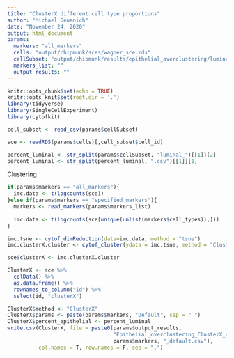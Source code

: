 ```yaml
---
title: "ClusterX different cell type proportions"
author: "Michael Geuenich"
date: "November 24, 2020"
output: html_document
params:
  markers: "all_markers"
  cells: "output/chipmunk/sces/wagner_sce.rds"
  cellSubset: "output/chipmunk/results/epithelial_overclustering/luminal_20.csv" 
  markers_list: ""
  output_results: ""
---
```


```r
knitr::opts_chunk$set(echo = TRUE)
knitr::opts_knit$set(root.dir = '.')
library(tidyverse)
library(SingleCellExperiment)
library(cytofkit)
```


```r
cell_subset <- read_csv(params$cellSubset)

sce <- readRDS(params$cells)[,cell_subset$cell_id]

percent_luminal <- str_split(params$cellSubset, "luminal_")[[1]][2]
percent_luminal <- str_split(percent_luminal, ".csv")[[1]][1]
```


Clustering
```r
if(params$markers == "all_markers"){
  imc.data <- t(logcounts(sce))
}else if(params$markers == "specified_markers"){
  markers <- read_markers(params$markers_list)
  
  imc.data <- t(logcounts(sce[unique(unlist(markers$cell_types)),]))
}

imc.tsne <- cytof_dimReduction(data=imc.data, method = "tsne")
imc.clusterX.cluster <- cytof_cluster(ydata = imc.tsne, method = "ClusterX")

sce$clusterX <- imc.clusterX.cluster
```


```r
ClusterX <- sce %>% 
  colData() %>% 
  as.data.frame() %>% 
  rownames_to_column("id") %>% 
  select(id, "clusterX")

ClusterX$method <- "ClusterX"
ClusterX$params <- paste(params$markers, "Default", sep = "_")
ClusterX$percent_epithelial <- percent_luminal
write.csv(ClusterX, file = paste0(params$output_results, 
                                  "Epithelial_overclustering_ClusterX_clusters_",
                                  params$markers, "_default.csv"),
          col.names = T, row.names = F, sep = ",")

```
